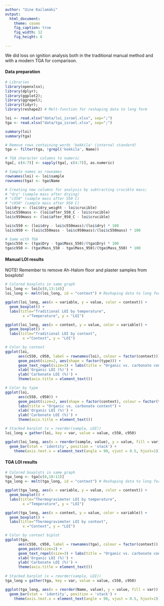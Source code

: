 ```yaml
---
author: "Uine Kailamäki"
output:
  html_document:
    theme: cosmo
    fig_caption: true
    fig_width: 12
    fig_height: 8 
  
---
```


We did loss on ignition analysis both in the traditional manual method and with a modern TGA for comparison.

#### Data preparation

```r
# Libraries
library(openxlsx); 
library(dplyr); 
library(ggplot2); 
library(ggrepel);
library(tidyr); 
library(reshape2) # Melt-function for reshaping data to long form

loi <- read.xlsx("data/loi_israel.xlsx", sep=";")
tga <- read.xlsx("data/tga_israel.xlsx", sep=";")

summary(loi)
summary(tga)

# Remove rows containing words 'kekkila' (internal standard)
tga <- filter(tga, !grepl('kekkila', Name))

# TGA character columns to numeric
tga[, c(4:7)] <- sapply(tga[, c(4:7)], as.numeric)

# Sample names as rownames
rownames(loi) <- loi$sample
rownames(tga) <- tga$Name

# Creating new columns for analysis by subtracting crucible mass;
# "dry" (sample mass after drying)
# "c550" (sample mass after 550 C)
# "c950" (sample mass after 950 C)
loi$dry <- (loi$dry_weight - loi$crucible)
loi$c550mass <- (loi$after_550_C - loi$crucible)
loi$c950mass <- (loi$after_950_C - loi$crucible)

loi$c550 <- (loi$dry - loi$c550mass)/(loi$dry) * 100
loi$c950 <- (loi$c550mass - loi$c950mass)/(loi$c550mass) * 100

# Same with TGA
tga$c550 <- (tga$Dry - tga$Mass_550)/(tga$Dry) * 100
tga$c950 <- (tga$Mass_550 - tga$Mass_950)/(tga$Mass_550) * 100

```

#### Manual LOI results

NOTE! Remember to remove Ah-Halom floor and plaster samples from boxplots!

```r
# Colored boxplots in same graph
loi_long <- loi[c(8,13:14)]
loi_long <- melt(loi_long, id = "context") # Reshaping data to long form

ggplot(loi_long, aes(x = variable, y = value, color = context)) +  
  geom_boxplot() +
  labs(title="Traditional LOI by temperature",
        x ="Temperature", y = "LOI")

ggplot(loi_long, aes(x = context, y = value, color = variable)) +  
  geom_boxplot() +
  labs(title="Traditional LOI by context",
        x ="Context", y = "LOI")

# Color by context
ggplot(loi, 
      aes(c550, c950, label = rownames(loi), colour = factor(context))) +
      geom_point(size=2, aes(shape = factor(type))) +
      geom_text_repel(size=3) + labs(title = "Organic vs. carbonate content") +
      xlab('Organic LOI (%)') +
      ylab('Carbonate LOI (%)') +
      theme(axis.title = element_text())

# Color by type      
ggplot(loi, 
      aes(c550, c950)) +
      geom_point(size=2, aes(shape = factor(context), colour = factor(type))) +
      labs(title = "Organic vs. carbonate content") +
      xlab('Organic LOI (%)') +
      ylab('Carbonate LOI (%)') +
      theme(axis.title = element_text())

# Stacked barplot (x = reorder(sample, LOI))
loi_long = gather(loi, key = var, value = value, c550, c950)

ggplot(loi_long, aes(x = reorder(sample, value), y = value, fill = var)) +
  geom_bar(stat = 'identity', position = 'stack') + 
    theme(axis.text.x = element_text(angle = 90, vjust = 0.5, hjust=1))


```

#### TGA LOI results

```r
# Colored boxplots in same graph
tga_long <- tga[c(8,10:11)]
tga_long <- melt(tga_long, id = "context") # Reshaping data to long form

ggplot(tga_long, aes(x = variable, y = value, color = context)) +  
  geom_boxplot() +
  labs(title="Thermogravimeter LOI by temperature",
        x ="Temperature", y = "LOI")

ggplot(tga_long, aes(x = context, y = value, color = variable)) +  
  geom_boxplot() +
  labs(title="Thermogravimeter LOI by context",
        x ="Context", y = "LOI")

# Color by context biplot
ggplot(tga, 
      aes(c550, c950, label = rownames(tga), colour = factor(context))) +
      geom_point(size=2) +
      geom_text_repel(size=3) + labs(title = "Organic vs. carbonate content") +
      xlab('Organic LOI (%)') +
      ylab('Carbonate LOI (%)') +
      theme(axis.title = element_text())
      
# Stacked barplot (x = reorder(sample, LOI))
tga_long = gather(tga, key = var, value = value, c550, c950)

ggplot(tga_long, aes(x = reorder(Name, value), y = value, fill = var)) +
  geom_bar(stat = 'identity', position = 'stack') + 
    theme(axis.text.x = element_text(angle = 90, vjust = 0.5, hjust=1))

```


